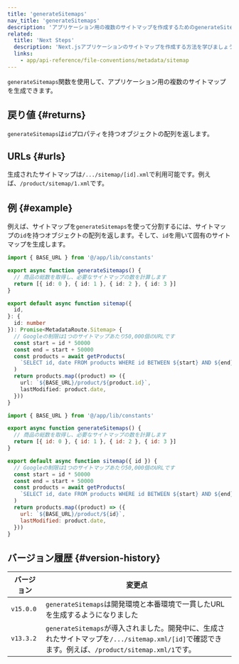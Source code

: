 ```yaml
---
title: 'generateSitemaps'
nav_title: 'generateSitemaps'
description: 'アプリケーション用の複数のサイトマップを作成するためのgenerateSiteMaps関数の使い方を学びましょう。'
related:
  title: 'Next Steps'
  description: 'Next.jsアプリケーションのサイトマップを作成する方法を学びましょう。'
  links:
    - app/api-reference/file-conventions/metadata/sitemap
---
```


`generateSitemaps`関数を使用して、アプリケーション用の複数のサイトマップを生成できます。

## 戻り値 {#returns}

`generateSitemaps`は`id`プロパティを持つオブジェクトの配列を返します。

## URLs {#urls}

生成されたサイトマップは`/.../sitemap/[id].xml`で利用可能です。例えば、`/product/sitemap/1.xml`です。

## 例 {#example}

例えば、サイトマップを`generateSitemaps`を使って分割するには、サイトマップの`id`を持つオブジェクトの配列を返します。そして、`id`を用いて固有のサイトマップを生成します。

<Tabs>
<TabItem value="ts" label="TypeScript">

```ts title="app/product/sitemap.ts" switcher
import { BASE_URL } from '@/app/lib/constants'

export async function generateSitemaps() {
  // 商品の総数を取得し、必要なサイトマップの数を計算します
  return [{ id: 0 }, { id: 1 }, { id: 2 }, { id: 3 }]
}

export default async function sitemap({
  id,
}: {
  id: number
}): Promise<MetadataRoute.Sitemap> {
  // Googleの制限は1つのサイトマップあたり50,000個のURLです
  const start = id * 50000
  const end = start + 50000
  const products = await getProducts(
    `SELECT id, date FROM products WHERE id BETWEEN ${start} AND ${end}`
  )
  return products.map((product) => ({
    url: `${BASE_URL}/product/${product.id}`,
    lastModified: product.date,
  }))
}
```

</TabItem>
<TabItem value="js" label="JavaScript">

```js title="app/product/sitemap.js" switcher
import { BASE_URL } from '@/app/lib/constants'

export async function generateSitemaps() {
  // 商品の総数を取得し、必要なサイトマップの数を計算します
  return [{ id: 0 }, { id: 1 }, { id: 2 }, { id: 3 }]
}

export default async function sitemap({ id }) {
  // Googleの制限は1つのサイトマップあたり50,000個のURLです
  const start = id * 50000
  const end = start + 50000
  const products = await getProducts(
    `SELECT id, date FROM products WHERE id BETWEEN ${start} AND ${end}`
  )
  return products.map((product) => ({
    url: `${BASE_URL}/product/${id}`,
    lastModified: product.date,
  }))
}
```

</TabItem>
</Tabs>

## バージョン履歴 {#version-history}

| バージョン | 変更点                                                                                                                                              |
| ---------- | --------------------------------------------------------------------------------------------------------------------------------------------------- |
| `v15.0.0`  | `generateSitemaps`は開発環境と本番環境で一貫したURLを生成するようになりました                                                                       |
| `v13.3.2`  | `generateSitemaps`が導入されました。開発中に、生成されたサイトマップを`/.../sitemap.xml/[id]`で確認できます。例えば、`/product/sitemap.xml/1`です。 |
